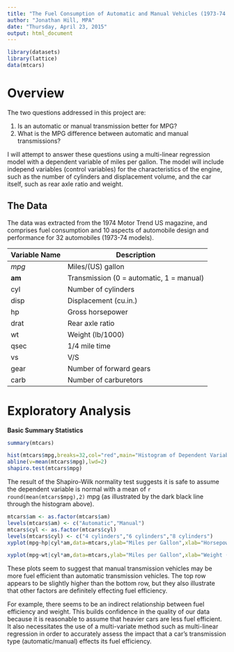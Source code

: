 ```yaml
---
title: "The Fuel Consumption of Automatic and Manual Vehicles (1973-74 models)"
author: "Jonathan Hill, MPA"
date: "Thursday, April 23, 2015"
output: html_document
---
```

```r
library(datasets)
library(lattice)
data(mtcars)
```

# Overview

The two questions addressed in this project are:

1. Is an automatic or manual transmission better for MPG?
2. What is the MPG difference between automatic and manual transmissions?

I will attempt to answer these questions using a multi-linear regression model with a dependent variable of miles per gallon.  The model will include independ variables (control variables) for the characteristics of the engine, such as the number of cylinders and displacement volume, and the car itself, such as rear axle ratio and weight.

## The Data
The data was extracted from the 1974 Motor Trend US magazine, and comprises fuel consumption and 10 aspects of automobile design and performance for 32 automobiles (1973-74 models).

Variable Name  | Description
------------- | -------------
*mpg* | Miles/(US) gallon
**am**  | Transmission (0 = automatic, 1 = manual)
cyl  | Number of cylinders
disp  | Displacement (cu.in.)
hp  | Gross horsepower
drat  | Rear axle ratio
wt  | Weight (lb/1000)
qsec  | 1/4 mile time
vs  | V/S
gear  | Number of forward gears
carb  | Number of carburetors


# Exploratory Analysis

**Basic Summary Statistics**
```r
summary(mtcars)
```
```r
hist(mtcars$mpg,breaks=32,col="red",main="Histogram of Dependent Variable (mpg)",xlab="Miles per Gallon")
abline(v=mean(mtcars$mpg),lwd=2)
shapiro.test(mtcars$mpg)
```

The result of the Shapiro-Wilk normality test suggests it is safe to assume the dependent variable is normal with a mean of `r round(mean(mtcars$mpg),2)` mpg (as illustrated by the dark black line through the histogram above).

```r
mtcars$am <- as.factor(mtcars$am)
levels(mtcars$am) <- c("Automatic","Manual")
mtcars$cyl <- as.factor(mtcars$cyl)
levels(mtcars$cyl) <- c("4 cylinders","6 cylinders","8 cylinders")
xyplot(mpg~hp|cyl*am,data=mtcars,ylab="Miles per Gallon",xlab="Horsepower",main="Engine Characteristics and MPG")
```

```r
xyplot(mpg~wt|cyl*am,data=mtcars,ylab="Miles per Gallon",xlab="Weight (lb/1000)",main="Vehicle Weight and MPG")
```

These plots seem to suggest that manual transmission vehicles may be more fuel efficient than automatic transmission vehicles.  The top row appears to be slightly higher than the bottom row, but they also illustrate that other factors are definitely effecting fuel efficiency.

For example, there seems to be an indirect relationship between fuel efficiency and weight.  This builds confidence in the quality of our data because it is reasonable to assume that heavier cars are less fuel efficient.  It also necessitates the use of a multi-variate method such as multi-linear regression in order to accurately assess the impact that a car's transmission type (automatic/manual) effects its fuel efficiency.

